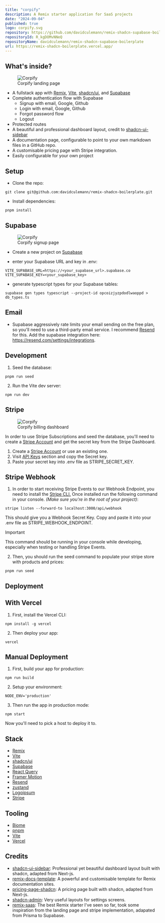 ```yaml
---
title: "corpify"
description: A Remix starter application for SaaS projects
date: "2024-09-04"
published: true
logo: corpify.svg
repository: https://github.com/davidculemann/remix-shadcn-supabase-boilerplate
repositoryId: R_kgDOMvNNeQ
repositoryName: davidculemann/remix-shadcn-supabase-boilerplate
url: https://remix-shadcn-boilerplate.vercel.app/
---
```


## What's inside?

<figure>
    <img src="/images/corpify-landing.png" alt="Corpify" />
    <figcaption>Corpify landing page</figcaption>
</figure>

-   A fullstack app with [Remix](https://remix.run), [Vite](https://vitejs.dev), [shadcn/ui](https://shadcn/ui), and [Supabase](https://supabase.io)
-   Complete authentication flow with Supabase
    -   Signup with email, Google, Github
    -   Login with email, Google, Github
    -   Forgot password flow
    -   Logout
-   Protected routes
-   A beautiful and professional dashboard layout, credit to [shadcn-ui-sidebar](https://github.com/salimi-my/shadcn-ui-sidebar)
-   A documentation page, configurable to point to your own markdown files in a GitHub repo.
-   A customisable pricing page with Stripe integration.
-   Easily configurable for your own project

## Setup

-   Clone the repo:

```sh-session
git clone git@github.com:davidculemann/remix-shadcn-boilerplate.git
```

-   Install dependencies:

```sh-session
pnpm install
```

## Supabase

<figure>
    <img src="/images/corpify-auth.png" alt="Corpify" />
    <figcaption>Corpify signup page</figcaption>
</figure>

-   Create a new project on [Supabase](https://supabase.io)

-   enter your Supabase URL and key in .env:

```sh-session
VITE_SUPABASE_URL=https://<your_supabase_url>.supabase.co
VITE_SUPABASE_KEY=<your_supabase_key>
```

-   generate typescript types for your Supabase tables:

```sh-session
supabase gen types typescript --project-id opcoizjyzpdodlwaoppd > db_types.ts
```

## Email

-   Supabase aggressively rate limits your email sending on the free plan, so you'll need to use a third-party email service. I recommend [Resend](https://resend.com) for this. Add the supabase integration here: https://resend.com/settings/integrations.

## Development

1. Seed the database:

```sh-session
pnpm run seed
```

2. Run the Vite dev server:

```sh-session
npm run dev
```

## Stripe

<figure>
    <img src="/images/corpify-dashboard.png" alt="Corpify" />
    <figcaption>Corpify billing dashboard</figcaption>
</figure>

In order to use Stripe Subscriptions and seed the database, you'll need to create a [Stripe Account](https://dashboard.stripe.com/login) and get the secret key from the Stripe Dashboard.

1. Create a [Stripe Account](https://dashboard.stripe.com/login) or use an existing one.
2. Visit [API Keys](https://dashboard.stripe.com/test/apikeys) section and copy the Secret key.
3. Paste your secret key into .env file as STRIPE_SECRET_KEY.

## Stripe Webhook

1. In order to start receiving Stripe Events to our Webhook Endpoint, you need to install the [Stripe CLI.](https://stripe.com/docs/stripe-cli) Once installed run the following command in your console. _(Make sure you're in the root of your project)_:

```sh-session
stripe listen --forward-to localhost:3000/api/webhook
```

This should give you a Webhook Secret Key. Copy and paste it into your .env file as STRIPE_WEBHOOK_ENDPOINT.

> [!IMPORTANT]
> This command should be running in your console while developing, especially when testing or handling Stripe Events.

2. Then, you should run the seed command to populate your stripe store with products and prices:

```sh-session
pnpm run seed
```

## Deployment

## With Vercel

1. First, install the Vercel CLI:

```sh-session
npm install -g vercel
```

2. Then deploy your app:

```sh-session
vercel
```

## Manual Deployment

1. First, build your app for production:

```sh-session
npm run build
```

2. Setup your environment:

```sh-session
NODE_ENV='production'
```

3. Then run the app in production mode:

```sh-session
npm start
```

Now you'll need to pick a host to deploy it to.

## Stack

-   [Remix](https://remix.run)
-   [Vite](https://vitejs.dev)
-   [shadcn/ui](https://shadcn/ui)
-   [Supabase](https://supabase.io)
-   [React Query](https://react-query.tanstack.com)
-   [Framer Motion](https://www.framer.com/motion)
-   [Resend](https://resend.io)
-   [zustand](https://zustand.surge.sh)
-   [Logoipsum](https://logoipsum.com)
-   [Stripe](https://stripe.com)

## Tooling

-   [Biome](https://biomejs.dev)
-   [pnpm](https://pnpm.io)
-   [Vite](https://vitejs.dev)
-   [Vercel](https://vercel.com)

## Credits

-   [shadcn-ui-sidebar](https://github.com/salimi-my/shadcn-ui-sidebar): Professional yet beautiful dashboard layout built with shadcn, adapted from Next-js.
-   [remix-docs-template](https://github.com/boomerang-io/remix-docs-template): A powerful and customisable template for Remix documentation sites.
-   [pricing-page-shadcn](https://github.com/m4nute/pricing-page-shadcn): A pricing page built with shadcn, adapted from Next-js.
-   [shadcn-admin](https://github.com/satnaing/shadcn-admin): Very useful layouts for settings screens.
-   [remix-saas](https://remix-saas.fly.dev/): The best Remix starter I've seen so far, took some inspiration from the landing page and stripe implementation, adapated from Prisma to Supabase.

